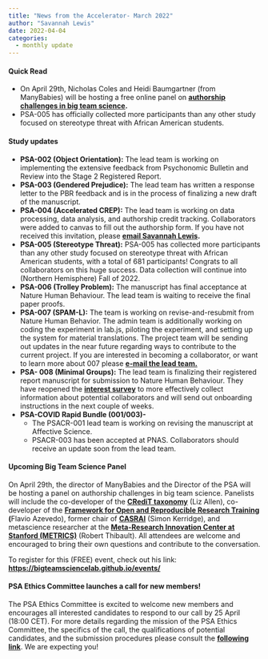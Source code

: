 ```yaml
---
title: "News from the Accelerator- March 2022"
author: "Savannah Lewis"
date: 2022-04-04
categories:
  - monthly update
---
```


#### **Quick Read**

-   On April 29th, Nicholas Coles and Heidi Baumgartner (from
    ManyBabies) will be hosting a free online panel on **[authorship
    challenges in big team
    science](https://bigteamsciencelab.github.io/events/).**
-   PSA-005 has officially collected more participants than any other
    study focused on stereotype threat with African American students.

#### **Study updates**

-   **PSA-002 (Object Orientation):** The lead team is working on
    implementing the extensive feedback from Psychonomic Bulletin and
    Review into the Stage 2 Registered Report.
-   **PSA-003 (Gendered Prejudice):** The lead team has written a
    response letter to the PBR feedback and is in the process of
    finalizing a new draft of the manuscript.
-   **PSA-004 (Accelerated CREP):** The lead team is working on data
    processing, data analysis, and authorship credit tracking.
    Collaborators were added to canvas to fill out the authorship form.
    If you have not received this invitation, please **[email Savannah
    Lewis](mailto:slewis16@ashland.edu).**
-   **PSA-005 (Stereotype Threat):** PSA-005 has collected more
    participants than any other study focused on stereotype threat with
    African American students, with a total of 681 participants!
    Congrats to all collaborators on this huge success. Data collection
    will continue into (Northern Hemisphere) Fall of 2022.
-   **PSA-006 (Trolley Problem):** The manuscript has final acceptance
    at Nature Human Behaviour. The lead team is waiting to receive the
    final paper proofs.
-   **PSA-007 (SPAM-L):** The team is working on revise-and-resubmit
    from Nature Human Behavior. The admin team is additionally working
    on coding the experiment in lab.js, piloting the experiment, and
    setting up the system for material translations. The project team
    will be sending out updates in the near future regarding ways to
    contribute to the current project. If you are interested in becoming
    a collaborator, or want to learn more about 007 please [**e-mail the
    lead team.**](mailto:007spaml@gmail.com)
-   **PSA- 008 (Minimal Groups):** The lead team is finalizing their
    registered report manuscript for submission to Nature Human
    Behaviour. They have reopened the **[interest
    survey](https://forms.gle/AwaCTwSvRcqY1ecf9)** to more effectively
    collect information about potential collaborators and will send out
    onboarding instructions in the next couple of weeks.
-   **PSA-COVID Rapid Bundle (001/003)-**
    -   The PSACR-001 lead team is working on revising the manuscript at
        Affective Science.
    -   PSACR-003 has been accepted at PNAS. Collaborators should
        receive an update soon from the lead team.

#### **Upcoming Big Team Science Panel **

On April 29th, the director of ManyBabies and the Director of the PSA
will be hosting a panel on authorship challenges in big team science.
Panelists will include the co-developer of the [**CRediT
taxonomy**](https://casrai.org/credit/) (Liz Allen), co-developer of the
**[Framework for Open and Reproducible Research
Training](https://forrt.org/publications/) (**Flavio Azevedo), former
chair of **[CASRAI](https://casrai.org/about/)** (Simon Kerridge), and
metascience researcher at the **[Meta-Research Innovation Center at
Stanford (METRICS)](https://metrics.stanford.edu/)** (Robert Thibault).
All attendees are welcome and encouraged to bring their own questions
and contribute to the conversation.

To register for this (FREE) event, check out his link:\
[**https://bigteamsciencelab.github.io/events/**](https://bigteamsciencelab.github.io/events/)

#### **PSA Ethics Committee launches a call for new members!**

The PSA Ethics Committee is excited to welcome new members and
encourages all interested candidates to respond to our call by 25 April
(18:00 CET). For more details regarding the mission of the PSA Ethics
Committee, the specifics of the call, the qualifications of potential
candidates, and the submission procedures please consult the
[**following
link**](https://docs.google.com/document/d/1XsClBJrR6KrucCeYluJqTexRidz7cPI4RSFEVcqc20Y/edit).
We are expecting you!

